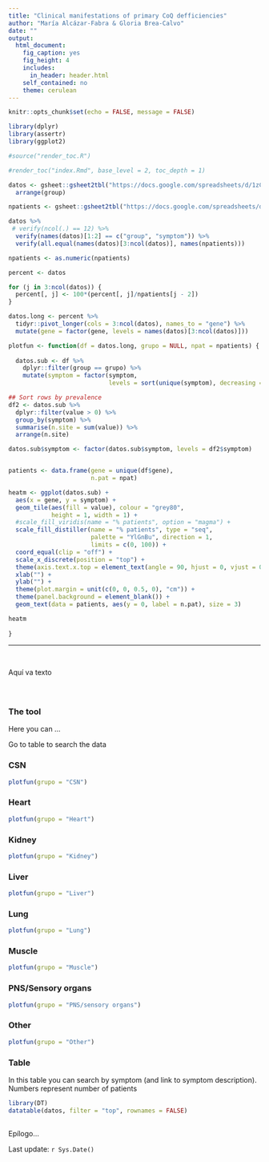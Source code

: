 ```yaml
---
title: "Clinical manifestations of primary CoQ defficiencies"
author: "María Alcázar-Fabra & Gloria Brea-Calvo"
date: ""
output: 
  html_document: 
    fig_caption: yes
    fig_height: 4
    includes:
      in_header: header.html
    self_contained: no
    theme: cerulean
---
```


```r
knitr::opts_chunk$set(echo = FALSE, message = FALSE)
```


```r
library(dplyr)
library(assertr)
library(ggplot2)

#source("render_toc.R")
```


```r
#render_toc("index.Rmd", base_level = 2, toc_depth = 1)
```



```r

datos <- gsheet::gsheet2tbl("https://docs.google.com/spreadsheets/d/1zCc9r7Uy_6ujOU5qXc7VOXuN4OSvIJg5Tx9iqWw6swY/edit?usp=sharing", sheetid = 1) %>%
  arrange(group)

npatients <- gsheet::gsheet2tbl("https://docs.google.com/spreadsheets/d/1zCc9r7Uy_6ujOU5qXc7VOXuN4OSvIJg5Tx9iqWw6swY/edit?usp=sharing#gid=1452337852") 

datos %>%
 # verify(ncol(.) == 12) %>%
  verify(names(datos)[1:2] == c("group", "symptom")) %>%
  verify(all.equal(names(datos)[3:ncol(datos)], names(npatients)))

npatients <- as.numeric(npatients)

```


```r
percent <- datos

for (j in 3:ncol(datos)) {
  percent[, j] <- 100*(percent[, j]/npatients[j - 2])
}

```


```r
datos.long <- percent %>%
  tidyr::pivot_longer(cols = 3:ncol(datos), names_to = "gene") %>%
  mutate(gene = factor(gene, levels = names(datos)[3:ncol(datos)]))
```


```r

plotfun <- function(df = datos.long, grupo = NULL, npat = npatients) {
  
  datos.sub <- df %>%
    dplyr::filter(group == grupo) %>%
    mutate(symptom = factor(symptom, 
                            levels = sort(unique(symptom), decreasing = TRUE)))

## Sort rows by prevalence
df2 <- datos.sub %>%
  dplyr::filter(value > 0) %>%
  group_by(symptom) %>%
  summarise(n.site = sum(value)) %>%
  arrange(n.site)

datos.sub$symptom <- factor(datos.sub$symptom, levels = df2$symptom)


patients <- data.frame(gene = unique(df$gene),
                       n.pat = npat)

heatm <- ggplot(datos.sub) +
  aes(x = gene, y = symptom) +
  geom_tile(aes(fill = value), colour = "grey80",
            height = 1, width = 1) +
  #scale_fill_viridis(name = "% patients", option = "magma") +
  scale_fill_distiller(name = "% patients", type = "seq",
                       palette = "YlGnBu", direction = 1,
                       limits = c(0, 100)) +
  coord_equal(clip = "off") +
  scale_x_discrete(position = "top") +
  theme(axis.text.x.top = element_text(angle = 90, hjust = 0, vjust = 0.5)) +
  xlab("") +
  ylab("") +
  theme(plot.margin = unit(c(0, 0, 0.5, 0), "cm")) +
  theme(panel.background = element_blank()) +
  geom_text(data = patients, aes(y = 0, label = n.pat), size = 3)

heatm
  
}

```


-----------------------------------------------------------------


<br>

Aquí va texto

<br>







## {.tabset .tabset-fade .tabset-pills}


### The tool

Here you can ...

Go to table to search the data

### CSN

```r
plotfun(grupo = "CSN")
```


### Heart

```r
plotfun(grupo = "Heart")
```


### Kidney

```r
plotfun(grupo = "Kidney")
```


### Liver

```r
plotfun(grupo = "Liver")
```


### Lung

```r
plotfun(grupo = "Lung")
```


### Muscle

```r
plotfun(grupo = "Muscle")
```


### PNS/Sensory organs

```r
plotfun(grupo = "PNS/sensory organs")
```


### Other

```r
plotfun(grupo = "Other")
```


### Table

In this table you can search by symptom (and link to symptom description). Numbers represent number of patients

```r
library(DT)
datatable(datos, filter = "top", rownames = FALSE)
```


## {-}

Epílogo...

Last update: `r Sys.Date()`
